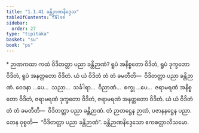 ```yaml
---
title: "1.1.41 ခန္တိဉာဏနိဒ္ဒေသ"
tableOfContents: false
sidebar:
  order: 27
type: "tipitaka"
basket: "su"
book: "ps"
---
```



<DynamicBreadcrumb />

<Paragraph type="center" book="ps">
* ဉာဏကထာ
</Paragraph>


<Division number="92" book="ps">

<Paragraph number="604" book="ps">
ကထံ ဝိဒိတတ္တာ ပညာ ခန္တိဉာဏံ? ရူပံ အနိစ္စတော ဝိဒိတံ, ရူပံ ဒုက္ခတော ဝိဒိတံ, ရူပံ အနတ္တတော ဝိဒိတံ. ယံ ယံ ဝိဒိတံ တံ တံ ခမတီတိ—  ဝိဒိတတ္တာ ပညာ ခန္တိဉာဏံ. ဝေဒနာ …ပေ…  သညာ…  သင်္ခါရာ…  ဝိညာဏံ…  စက္ခု …ပေ…  ဇရာမရဏံ အနိစ္စတော ဝိဒိတံ, ဇရာမရဏံ ဒုက္ခတော ဝိဒိတံ, ဇရာမရဏံ အနတ္တတော ဝိဒိတံ. ယံ ယံ ဝိဒိတံ တံ တံ ခမတီတိ—  ဝိဒိတတ္တာ ပညာ ခန္တိဉာဏံ. တံ ဉာတဋ္ဌေန ဉာဏံ, ပဇာနနဋ္ဌေန ပညာ. တေန ဝုစ္စတိ—  “ဝိဒိတတ္တာ ပညာ ခန္တိဉာဏံ”.

</Paragraph>
</Division>

<Paragraph number="605" type="center" book="ps">
ခန္တိဉာဏနိဒ္ဒေသော ဧကစတ္တာလီသမော.
</Paragraph>